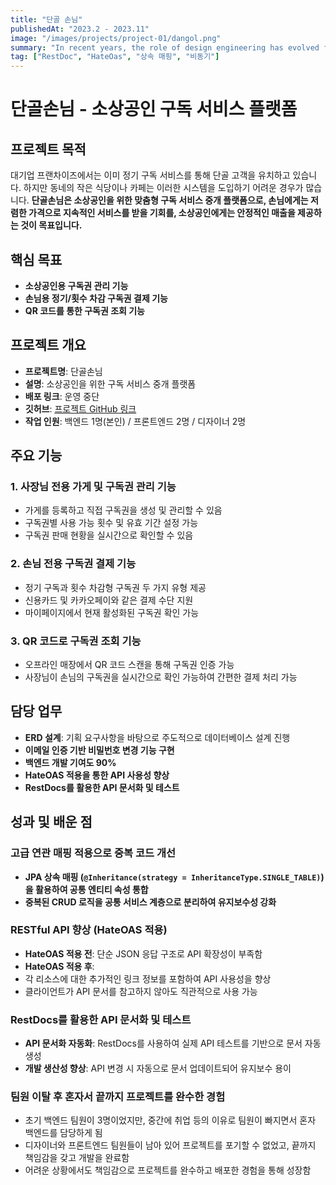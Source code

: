 ```yaml
---
title: "단골 손님"
publishedAt: "2023.2 - 2023.11"
image: "/images/projects/project-01/dangol.png"
summary: "In recent years, the role of design engineering has evolved from a specialized niche to a critical component in the development of innovative products and solutions."
tag: ["RestDoc", "HateOas", "상속 매핑", "비동기"]
---
```


# 단골손님 - 소상공인 구독 서비스 플랫폼

## 프로젝트 목적

대기업 프랜차이즈에서는 이미 정기 구독 서비스를 통해 단골 고객을 유치하고 있습니다. 하지만 동네의 작은 식당이나 카페는 이러한 시스템을 도입하기 어려운 경우가 많습니다. **단골손님은 소상공인을 위한 맞춤형 구독 서비스 중개 플랫폼으로, 손님에게는 저렴한 가격으로 지속적인 서비스를 받을 기회를, 소상공인에게는 안정적인 매출을 제공하는 것이 목표입니다.**

## 핵심 목표

- **소상공인용 구독권 관리 기능**
- **손님용 정기/횟수 차감 구독권 결제 기능**
- **QR 코드를 통한 구독권 조회 기능**

## 프로젝트 개요

- **프로젝트명**: 단골손님
- **설명**: 소상공인을 위한 구독 서비스 중개 플랫폼
- **배포 링크**: 운영 중단
- **깃허브**: [프로젝트 GitHub 링크](https://github.com/jaemisam-a/dangol-sonnim-backend)
- **작업 인원**: 백엔드 1명(본인) / 프론트엔드 2명 / 디자이너 2명

## 주요 기능

### 1. 사장님 전용 가게 및 구독권 관리 기능
- 가게를 등록하고 직접 구독권을 생성 및 관리할 수 있음
- 구독권별 사용 가능 횟수 및 유효 기간 설정 가능
- 구독권 판매 현황을 실시간으로 확인할 수 있음

### 2. 손님 전용 구독권 결제 기능
- 정기 구독과 횟수 차감형 구독권 두 가지 유형 제공
- 신용카드 및 카카오페이와 같은 결제 수단 지원
- 마이페이지에서 현재 활성화된 구독권 확인 가능

### 3. QR 코드로 구독권 조회 기능
- 오프라인 매장에서 QR 코드 스캔을 통해 구독권 인증 가능
- 사장님이 손님의 구독권을 실시간으로 확인 가능하여 간편한 결제 처리 가능

## 담당 업무

- **ERD 설계**: 기획 요구사항을 바탕으로 주도적으로 데이터베이스 설계 진행
- **이메일 인증 기반 비밀번호 변경 기능 구현**
- **백엔드 개발 기여도 90%**
- **HateOAS 적용을 통한 API 사용성 향상**
- **RestDocs를 활용한 API 문서화 및 테스트**

## 성과 및 배운 점

### 고급 연관 매핑 적용으로 중복 코드 개선
- **JPA 상속 매핑 (`@Inheritance(strategy = InheritanceType.SINGLE_TABLE)`)을 활용하여 공통 엔티티 속성 통합**
- **중복된 CRUD 로직을 공통 서비스 계층으로 분리하여 유지보수성 강화**

### RESTful API 향상 (HateOAS 적용)
- **HateOAS 적용 전**: 단순 JSON 응답 구조로 API 확장성이 부족함
- **HateOAS 적용 후**:
- 각 리소스에 대한 추가적인 링크 정보를 포함하여 API 사용성을 향상
- 클라이언트가 API 문서를 참고하지 않아도 직관적으로 사용 가능

### RestDocs를 활용한 API 문서화 및 테스트
- **API 문서화 자동화**: RestDocs를 사용하여 실제 API 테스트를 기반으로 문서 자동 생성
- **개발 생산성 향상**: API 변경 시 자동으로 문서 업데이트되어 유지보수 용이

### **팀원 이탈 후 혼자서 끝까지 프로젝트를 완수한 경험**
- 초기 백엔드 팀원이 3명이었지만, 중간에 취업 등의 이유로 팀원이 빠지면서 혼자 백엔드를 담당하게 됨
- 디자이너와 프론트엔드 팀원들이 남아 있어 프로젝트를 포기할 수 없었고, 끝까지 책임감을 갖고 개발을 완료함
- 어려운 상황에서도 책임감으로 프로젝트를 완수하고 배포한 경험을 통해 성장함
